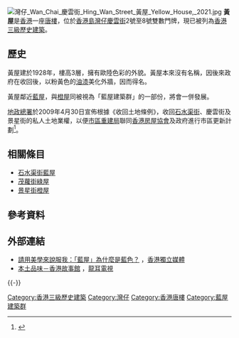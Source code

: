 {{coord|22|16|25.7|N|114|10|27.5|E|type:landmark|display=title}}
{{Otheruses|subject=香港灣仔一座歷史建築|dab=t}}
[[File:灣仔_Wan_Chai_慶雲街_Hing_Wan_Street_黃屋_Yellow_House,_2021.jpg|thumb]]
'''黃屋'''是[[香港|香港]]一座[[唐樓|唐樓]]，位於[[香港島|香港島]][[灣仔|灣仔]][[慶雲街|慶雲街]]2號至8號雙數門牌，現已被列為[[香港三級歷史建築|香港三級歷史建築]]。

== 歷史 ==
黃屋建於1928年，樓高3層，擁有歐陸色彩的外貌。黃屋本來沒有名稱，因後來政府在收回後，以粉黃色的[[油漆|油漆]]美化外牆，因而得名。

黃屋鄰近[[藍屋|藍屋]]，與[[橙屋|橙屋]]同被視為「藍屋建築群」的一部份，將會一併發展。

[[地政總署|地政總署]]於2009年4月30日宣佈根據《收回土地條例》，收回[[石水渠街|石水渠街]]、慶雲街及景星街的私人土地業權，以便[[市區重建局|市區重建局]]聯同[[香港房屋協會|香港房屋協會]]及政府進行市區更新計劃<ref>{{Cite web|title=政府刊憲收回土地進行「藍屋」建築群活化計劃|url=https://www.info.gov.hk/gia/general/200904/30/P200904300111.htm|access-date=2022-02-15|date=2009-04-30|publisher=政府新聞處|archive-date=2022-02-15|archive-url=https://web.archive.org/web/20220215113847/https://www.info.gov.hk/gia/general/200904/30/P200904300111.htm|dead-url=no}}</ref>。

==相關條目==
* [[石水渠街|石水渠街]][[藍屋|藍屋]]
* [[茂蘿街|茂蘿街]][[綠屋|綠屋]]
* [[景星街|景星街]][[橙屋|橙屋]]

==參考資料==
{{reflist}}

==外部連結==
{{commonscat|Yellow House, Hong Kong}}
*[http://www.inmediahk.net/node/161666 請用美學來說服我：「藍屋」為什麼是藍色？] {{Wayback|url=http://www.inmediahk.net/node/161666 |date=20190822095119 }}，[[香港獨立媒體|香港獨立媒體]]
*[http://www.silencetv.hk/program/%E6%9C%AC%E5%9C%9F%E5%93%81%E5%91%B3%EF%BC%8D%E9%A6%99%E6%B8%AF%E6%95%85%E4%BA%8B%E9%A4%A8/ 本土品味－香港故事館] {{Wayback|url=http://www.silencetv.hk/program/%E6%9C%AC%E5%9C%9F%E5%93%81%E5%91%B3%EF%BC%8D%E9%A6%99%E6%B8%AF%E6%95%85%E4%BA%8B%E9%A4%A8/ |date=20200805183837 }}，[[龍耳電視|龍耳電視]]

{{-}}
{{香港三級歷史建築}}
{{HK-buil-stub}}

[[Category:香港三級歷史建築|Category:香港三級歷史建築]]
[[Category:灣仔|Category:灣仔]]
[[Category:香港唐樓|Category:香港唐樓]]
[[Category:藍屋建築群|Category:藍屋建築群]]
